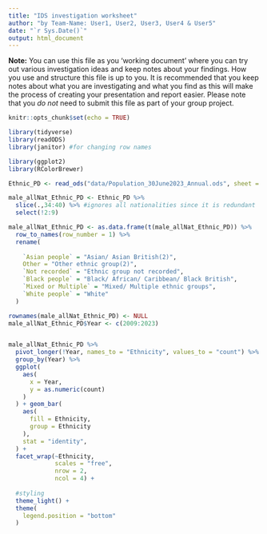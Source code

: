 ```yaml
---
title: "IDS investigation worksheet"
author: "by Team-Name: User1, User2, User3, User4 & User5"
date: "`r Sys.Date()`"
output: html_document
---
```


**Note:** You can use this file as you 'working document' where you can try out various investigation ideas and keep notes about your findings. How you use and structure this file is up to you. It is recommended that you keep notes about what you are investigating and what you find as this will make the process of creating your presentation and report easier. Please note that you _do not_ need to submit this file as part of your group project.



```r
knitr::opts_chunk$set(echo = TRUE)
```


```r
library(tidyverse)
library(readODS)
library(janitor) #for changing row names

library(ggplot2)
library(RColorBrewer)

```


```r
Ethnic_PD <- read_ods("data/Population_30June2023_Annual.ods", sheet = 14)


```


```r

male_allNat_Ethnic_PD <- Ethnic_PD %>%
  slice(.,34:40) %>% #ignores all nationalities since it is redundant
  select(!2:9)

male_allNat_Ethnic_PD <- as.data.frame(t(male_allNat_Ethnic_PD)) %>%
  row_to_names(row_number = 1) %>%
  rename(
    
    `Asian people` = "Asian/ Asian British(2)",
    Other = "Other ethnic group(2)",
    `Not recorded` = "Ethnic group not recorded",
    `Black people` = "Black/ African/ Caribbean/ Black British",
    `Mixed or Multiple` = "Mixed/ Multiple ethnic groups",
    `White people` = "White"
  )

rownames(male_allNat_Ethnic_PD) <- NULL
male_allNat_Ethnic_PD$Year <- c(2009:2023)


male_allNat_Ethnic_PD %>%
  pivot_longer(!Year, names_to = "Ethnicity", values_to = "count") %>%
  group_by(Year) %>%
  ggplot(
    aes(
      x = Year,
      y = as.numeric(count)
    )
  ) + geom_bar(
    aes(
      fill = Ethnicity,
      group = Ethnicity
    ),
    stat = "identity",
  ) +
  facet_wrap(~Ethnicity,
             scales = "free",
             nrow = 2,
             ncol = 4) +
  
  #styling
  theme_light() +
  theme(
    legend.position = "bottom"
  )
```

```r

```